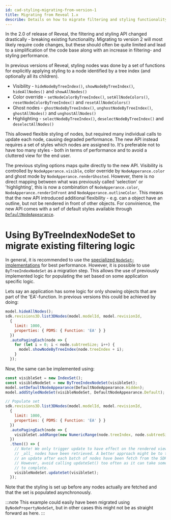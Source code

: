 ```yaml
---
id: cad-styling-migrating-from-version-1
title: Migrating from Reveal 1.x
describe: Details on how to migrate filtering and styling functionality from Reveal 1.x to 2.x
---
```



In the 2.0 of release of Reveal, the filtering and styling API changed drastically - breaking existing
functionality. Migrating to version 2 will most likely require code changes, but these should often
be quite limited and lead to a simplification of the code base along with an increase in filtering- and
styling performance.

In previous versions of Reveal, styling nodes was done by a set of functions for explicitly applying
styling to a node identified by a tree index (and optionally all its children).
- Visibility - `hideNodeByTreeIndex()`, `showNodeByTreeIndex()`, `hideAllNodes()` and `showAllNodes()`
- Color override - `setNodeColorByTreeIndex()`, `setAllNodeColors()`, `resetNodeColorByTreeIndex()` and `resetAllNodeColors()`
- Ghost nodes - `ghostNodeByTreeIndex()`, `unghostNodeByTreeIndex()`, `ghostAllNodes()` and `unghostAllNodes()`
- Highlighting - `selectNodeByTreeIndex()`, `deselectNodeByTreeIndex()` and `deselectAllNodes()`

This allowed flexible styling of nodes, but required many individual calls to update each node, causing degraded
performance. The new API instead requires a set of styles which nodes are assigned to. It's preferable not to have
too many styles - both in terms of performance and to avoid a cluttered view for the end user.

The previous styling options maps quite directly to the new API. Visibility is controlled by `NodeApperance.visible`,
color override by `NodeApperance.color` and ghost mode by `NodeApperance.renderGhosted`. However, there is no
direct mapping between what was previously called 'selection' or 'highlighting', this is now a combination of
`NodeApperance.color`, `NodeApperance.renderInFront` and `NodeApperance.outlineColor`. This means that the new API
introduced additional flexibility - e.g. can a object have an outline, but not be rendered in front of other objects. For
convinience, the new API comes with a sef of default styles available through [`DefaultNodeAppearance`](cad-styling).

# Using ByTreeIndexNodeSet to migrate existing filtering logic

<DemoWrapper name="Cognite3DViewerDemo" />

In general, it is recommended to use the [specialized `NodeSet`-implementations](cad-styling) for best performance. However,
it is possible to use `ByTreeIndexNodeSet` as a migration step. This allows the use of previously implemented logic for
populating the set based on some application specific logic.

Lets say an application has some logic for only showing objects that are part of the 'EA'-function. In previous versions
this could be achieved by doing:

```js
model.hideAllNodes();
sdk.revisions3D.list3DNodes(model.modelId, model.revisionId,
  {
    limit: 1000,
    properties: { PDMS: { Function: 'EA' } }
  })
  .autoPagingEach(node => {
    for (let i = 0; i < node.subtreeSize; i++) {
      model.showNodeByTreeIndex(node.treeIndex + i);
    }
  });
```

Now, the same can be implemented using:

```js runnable
const visibleSet = new IndexSet();
const visibleNodeSet = new ByTreeIndexNodeSet(visibleSet);
model.setDefaultNodeAppearance(DefaultNodeAppearance.Hidden);
model.addStyledNodeSet(visibleNodeSet, DefaultNodeAppearance.Default);

// Populate set
sdk.revisions3D.list3DNodes(model.modelId, model.revisionId,
  {
    limit: 1000,
    properties: { PDMS: { Function: 'EA' } }
  })
  .autoPagingEach(node => {
    visibleSet.addRange(new NumericRange(node.treeIndex, node.subtreeSize));
  })
  .then(() => {
    // Note! We only trigger update to have effect on the rendered viewer after
    // _all_ nodes have been retrieved. A better approach might be to trigger
    // an update after each batch of nodes have been fetch from the SDK.
    // However, avoid calling updateSet() too often as it can take some time
    // to complete.
    visibleNodeSet.updateSet(visibleSet);
  });
```

Note that the styling is set up before any nodes actually are fetched and that the
set is populated asynchronously.

:::note
This example could easily have been migrated using `ByNodePropertyNodeSet`, but in
other cases this might not be as straight forward as here.
:::

